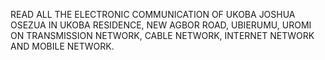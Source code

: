 READ ALL THE ELECTRONIC COMMUNICATION OF UKOBA JOSHUA OSEZUA IN UKOBA RESIDENCE, NEW AGBOR ROAD, UBIERUMU, UROMI ON TRANSMISSION NETWORK, CABLE NETWORK, INTERNET NETWORK AND MOBILE NETWORK.

